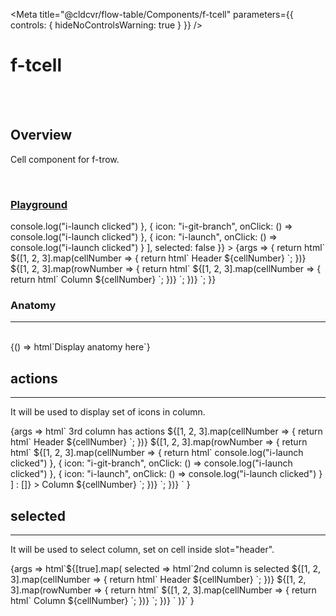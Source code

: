 
<Meta
	title="@cldcvr/flow-table/Components/f-tcell"
	parameters={{
		controls: { hideNoControlsWarning: true }
	}}
/>

# f-tcell

<br />
<br />

## Overview

<f-divider></f-divider>

Cell component for f-trow.

<br />

### [Playground](/story/components-f-tcell--playground)

<Canvas>
	<Story
		name="Playground"
		argTypes={{
			actions: {
				control: "object"
			},
			selected: {
				control: { type: "boolean" }
			}
		}}
		args={{
			actions: [
				{ icon: "i-copy", onClick: () => console.log("i-launch clicked") },
				{ icon: "i-git-branch", onClick: () => console.log("i-launch clicked") },
				{ icon: "i-launch", onClick: () => console.log("i-launch clicked") }
			],
			selected: false
		}}
	>
		{args => {
			return html`
				<f-table>
					<f-trow slot="header">
						${[1, 2, 3].map(cellNumber => {
							return html`<f-tcell> Header ${cellNumber} </f-tcell>`;
						})}
					</f-trow>
					${[1, 2, 3].map(rowNumber => {
						return html`<f-trow>
							${[1, 2, 3].map(cellNumber => {
								return html`<f-tcell .actions=${args.actions}>
									<f-text> Column ${cellNumber} </f-text>
								</f-tcell>`;
							})}
						</f-trow>`;
					})}
				</f-table>
			`;
		}}
	</Story>
</Canvas>

<br />

### Anatomy

<hr />

<br />

<Story name="Anatomy">
	{() => html`<f-div align="middle-center" padding="large">Display anatomy here</f-div>`}
</Story>

<br />

## actions

<hr />

It will be used to display set of icons in column.

<Canvas>
	<Story name="actions">
		{args =>
			html`<f-div direction="column" state="subtle" padding="small" gap="large">
				<f-text>3rd column has actions</f-text>
				<f-table>
					<f-trow slot="header">
						${[1, 2, 3].map(cellNumber => {
							return html`<f-tcell> Header ${cellNumber} </f-tcell>`;
						})}
					</f-trow>
					${[1, 2, 3].map(rowNumber => {
						return html`<f-trow>
							${[1, 2, 3].map(cellNumber => {
								return html`<f-tcell
									.actions=${cellNumber === 3
										? [
												{ icon: "i-copy", onClick: () => console.log("i-launch clicked") },
												{ icon: "i-git-branch", onClick: () => console.log("i-launch clicked") },
												{ icon: "i-launch", onClick: () => console.log("i-launch clicked") }
										  ]
										: []}
								>
									<f-text> Column ${cellNumber} </f-text>
								</f-tcell>`;
							})}
						</f-trow>`;
					})}
				</f-table>
			</f-div>`
		}
	</Story>
</Canvas>

<br />

## selected

<hr />

It will be used to select column, set on cell inside slot="header".

<Canvas>
	<Story name="selected">
		{args =>
			html`<f-div direction="column" state="subtle" padding="small" gap="large"
				>${[true].map(
					selected => html`<f-text>2nd column is selected</f-text
						><f-table>
							<f-trow slot="header">
								${[1, 2, 3].map(cellNumber => {
									return html`<f-tcell .selected=${cellNumber === 2}>
										Header ${cellNumber}
									</f-tcell>`;
								})}
							</f-trow>
							${[1, 2, 3].map(rowNumber => {
								return html`<f-trow>
									${[1, 2, 3].map(cellNumber => {
										return html`<f-tcell .selected=${cellNumber === 2}>
											<f-text> Column ${cellNumber} </f-text>
										</f-tcell>`;
									})}
								</f-trow>`;
							})}
						</f-table>`
				)}</f-div
			>`
		}
	</Story>
</Canvas>
